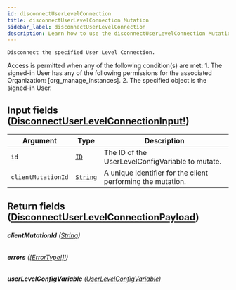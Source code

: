 ```yaml
---
id: disconnectUserLevelConnection
title: disconnectUserLevelConnection Mutation
sidebar_label: disconnectUserLevelConnection
description: Learn how to use the disconnectUserLevelConnection Mutation for Builder's API.
---
```


    Disconnect the specified User Level Connection.

Access is permitted when any of the following condition(s) are met: 1. The signed-in User has any of the following permissions for the associated Organization: [org_manage_instances]. 2. The specified object is the signed-in User.

## Input fields ([DisconnectUserLevelConnectionInput!](/composer/builder/api/schema/input_object/DisconnectUserLevelConnectionInput.mdx))

| Argument           | Type                                     | Description                                                 |
| ------------------ | ---------------------------------------- | ----------------------------------------------------------- |
| `id`               | [`ID`](/composer/builder/api/schema/scalar/ID.mdx)         | The ID of the UserLevelConfigVariable to mutate.            |
| `clientMutationId` | [`String`](/composer/builder/api/schema/scalar/String.mdx) | A unique identifier for the client performing the mutation. |

## Return fields ([DisconnectUserLevelConnectionPayload](/composer/builder/api/schema/object/DisconnectUserLevelConnectionPayload.mdx))

###### <b>clientMutationId</b> ([String](/composer/builder/api/schema/scalar/String.mdx))

###### <b>errors</b> ([[ErrorType!]!](/composer/builder/api/schema/object/ErrorType.mdx))

###### <b>userLevelConfigVariable</b> ([UserLevelConfigVariable](/composer/builder/api/schema/object/UserLevelConfigVariable.mdx))
